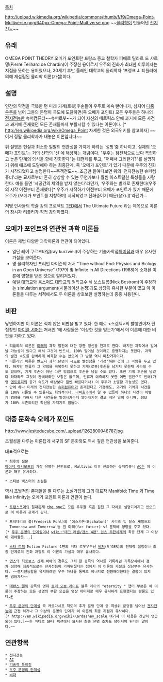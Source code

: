 [[목차]]

http://upload.wikimedia.org/wikipedia/commons/thumb/f/f9/Omega-Point-Multiverse.png/640px-Omega-Point-Multiverse.png
~~[[물리학]]이 만들어낸 [[전지전능]]~~

== 유래 ==
OMEGA POINT THEORY 
오메가 포인트란 프랑스 종교 철학자 피에르 틸라르 드 샤르댕(Pierre Teilhard de Chardin)이 주장한 용어로서 우주의 진화가 최대한 이루어지는 지점을 뜻하는 용어였으나, 20세기 후반 툴레인 대학교의 물리학자 '프랭크 J. 티플러에 의해 재설립된 물리학 이론(가설)이다.

== 설명 ==
인간의 약점을 극복한 먼 미래 기계(로봇)후손들이 우주로 계속 뻗어나가, 심지어 [[다중우주]]를 넘어 그들의 문명이 극도에 도달하면(즉 오메가 포인트) 모든 우주들은 하나의 [[전지전능]]한 슈퍼컴퓨터~~슈퍼로봇~~가 되어 자신의 매트릭스 안에 과거에 모든 사건과 과거에 존재했던 모든 존재들마저 부활시킬 수 있다는 이론이다. [* http://en.wikipedia.org/wiki/Omega_Point 자세한 것은 외국위키를 참고하자]
~~이거 정말 물리학자가 내놓은 이론입니다~~

위 설명은 현실과 최소한 일말의 연관성을 가지게 하려는 '설명'중 하나이고, 실제의 '오메가 포인트'는 거의 신학의 '신'에 해당하는 개념이다. "우주는 점진적으로 보다 복잡하고 높은 단계의 의식을 향해 진화한다"는 대전제를 두고, "어째서 그러한가?"를 설명하기 위해 애초에 도달해야 하는 최종단계, 즉 '오메가 포인트'가 있기 때문에 우주의 진화가 시작되었다고 설명한다~~주객전도~~. 조금만 들여다보면 위의 '전지전능한 슈퍼컴퓨터'라는 묘사로부터 흔히 상상할 수 있는 무언가보다 훨씬 아스트랄한 특성들을 자랑한다. 예를 들면 '시공간의 제약을 받지 않는다'라던가, '우주와는 별개로 존재한다(우주의 시작 이전부터 존재했다[* 우주가 시작하기 이전부터 오메가 포인트가 있기 때문에 우주가 (오메가 포인트를 지향하며) 시작되었고 진화중이기 때문(응?).])'라던가...

{{{#!html
<iframe width="640" height="390" src="//www.youtube.com/embed/tNkuJvhyfP0" frameborder="0" allowfullscreen></iframe>
}}}
저명 인사들의 학술 강의 프로젝트 [[TED]]에서 The Ultimate Future 라는 제목으로 이론의 창시자 티플러가 직접 강의하였다.

== 오메가 포인트와 연관된 과학 이론들 ==
이론은 제법 다양한 과학이론과 연관이 되어있다.

* 일단 레이 쿠르츠바일(ray kurzweil)이 주장하는 기술사학점[[특이점]]과 매우 유사한 가설을 보여준다.
* 명 물리학자인 프리먼 다이슨의 저서 "Time without End: Physics and Biology in an Open Universe" (1979) 및 Infinite in All Directions (1988)에 소개된 이론에 영향을 받은 것으로 알려져있다.
* [[예일 대학교]]와 [[옥스퍼드 대학교]]의 철학교수 닉 보스트롬(Nick Bostrom)이 주장하는 simulation argument(시물레이션 논쟁)과도 상당히 유사한 부분이 많고 이 이론들을 다루는 서적에서도 두 이론을 상호보완 설명하는데 종종 사용한다.

== 비판 ==
당연하지만 이 이론은 적지 않은 비판을 받고 있다. 한 예로 <스켑틱>의 발행인이자 편집장인 [[마이클 셔머]]는 저서인 '왜 사람들은 '이상한 것을 믿는가'에서 이 이론에 대한 비판을 가하고 있다.

 * 티플리의 이론은 [[미래]]의 과학 발전에 대한 강한 맹신을 전제로 한다. 하지만 과학에서 일어날 가능성이 있다고 해서 그것이 반드시, 100% 일어날 것이라고 증명하지는 못한다. 과학의 발전 속도를 완벽하게 예측할 수는 없으며 그 방향 역시 마찬가지이다.
 * 티플리의 이론은 반드시 과학 문명이 극도로 발전함을 '가정'하는 것에 그 바탕을 두고 있다. 하지만 인류가 그 약점을 극복하지 못하고 기계(로봇)후손을 남기지 못한채 사라질 수도 있으며, 기계 후손이 아닌 다른 방법으로 후손을 남길 수도 있다. 또한 기계 후손을 남겼다 하더라도 그것이 완벽하리란 보장은 없으며, 인류가 예측하지 못한 어떤 원인으로 인해(가령 [[엔트로피]]의 증가 속도가 예상보다 훨씬 빠르다거나) 이 우주가 소멸할 가능성도 있다.
 * 만에 하나 미래의 전지전능한 [[슈퍼컴퓨터]]가 존재한다고 가정해도, 과거의 기억과 사건들을 100% 되돌릴 수 있을지도 회의적이다. [[나비효과]]에서 알 수 있듯이 하나의 사건이 어떻게 영향을 가해서 다른 사건들을 발생시키는지 알아내기란 결코 쉬운 일이 아니며, 정보가 100% 보존되리란 확신을 가지기도 힘들다. 

== 대중 문화속 오메가 포인트 ==
http://www.lesiteducube.com/_upload/1262800048787.jpg

초월성을 다루는 이론답게 서구의 SF 문화와도 역시 깊은 연관성을 보여준다.

대표적으로는
 * 최후의 질문
 [[아이작 아시모프]]의 가장 유명한 단편으로, Multivac 이후 진화하는 슈퍼컴퓨터 [[AC]]는 이 이론과 매우 유사하다.

 * 스티븐 백스터의 소설들
역시 초월적인 존재들을 잘 다루는 소설가답게 그의 대표작  Manifold: Time 과 Time like Infinity는 오메가 포인트 이론과 연관이 높다.

 * [[트랜스포머]]의 절대존재 [[the one]]도 모든 우주들 혹은 원천 그 자체로 설명되어지고 있으므로 이 이론과 관계가 깊다.

 * 프레데리크 폴(Frederik Pohl)의 '에스카톤(Eschaton)' 시리즈 및 찰스 셰필드의 
   Tomorrow and Tomorrow 등 원 미래(far futuer) sf 문학에 영향을 주고 있다.[* [[우주 문명의 단계설]]이나 [[wiki:"테크 레벨/겁스 4판" 겁스 무한세계]]의 최종 단계 그 이상이 돼야할듯...]

 * [[스타 트렉]] Motion Picture 1편의 거대 로봇우주선 [[비저]](V'GER)의 전체적 설정이나 최종 단계로의 진화 과정도 이 이론의 가설과 매우 유사하다.

 * [[맵스]]의 최종보스 [[신제 바아]]의 경우도 그저 한 종족의 역사를 기록하던 기록장치에서 점차 성장해 최종적으로는 전지전능에 가까워졌다는 점에서 이 이론의 가설과 상당부분 유사하다. ~~전지전능함을 유지하려면 우주 하나를 통째로 에너지로 전환해야한다는 결함이 있지만 넘어가자~~

 * [[테런스 맬릭]] 감독의 영화 [[트리 오브 라이프(영화)|트리 오브 라이프]] 블루 레이의 "eternity " 챕터 부분은 이 이론이 주장하는 모든 생명의 부활 모습을 영상 이미지로 매우 유사하게 표현했다는 평론도 있다.[http://www.barelyimaginedbeings.com/2012/09/phidippus-mystaceus.html #]

 * [[우주 문명의 단계설]] 즉 카르다세프 척도의 추가 문명 단계 중 최상위 문명을 넘어선 [[전지전능]]에 근접 하거나 그 이상의 문명의 단계가 이 이론의 최종 지점과 유사하다.[* http://en.wikipedia.org/wiki/Kardashev_scale 여기서 이 내용은 간단히 언급되어 있다.]~~한 마디로 SF나 픽션에서 묘사된 최종 문명 조차도 넘어서야 된다는 말이다.~~
 
== 연관항목 ==
 * [[전지전능]]
 * [[AC]]
 * [[기술적 특이점]]
 * [[우주 문명의 단계설]]
 * [[비저]]
